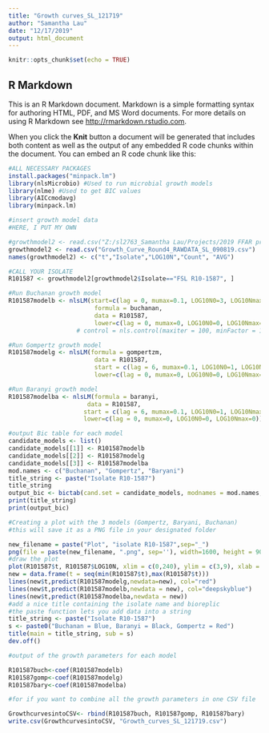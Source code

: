 ```yaml
---
title: "Growth curves_SL_121719"
author: "Samantha Lau"
date: "12/17/2019"
output: html_document
---
```


```r
knitr::opts_chunk$set(echo = TRUE)
```

## R Markdown

This is an R Markdown document. Markdown is a simple formatting syntax for authoring HTML, PDF, and MS Word documents. For more details on using R Markdown see <http://rmarkdown.rstudio.com>.

When you click the **Knit** button a document will be generated that includes both content as well as the output of any embedded R code chunks within the document. You can embed an R code chunk like this:

```r
#ALL NECESSARY PACKAGES
install.packages("minpack.lm")
library(nlsMicrobio) #Used to run microbial growth models
library(nlme) #Used to get BIC values
library(AICcmodavg)
library(minpack.lm)
```

```r
#insert growth model data
#HERE, I PUT MY OWN

#growthmodel2 <- read.csv("Z:/sl2763_Samantha Lau/Projects/2019 FFAR project/Growth curves/R Code/Growth_Curve_Round4_RAWDATA_SL_090819.csv")
growthmodel2 <- read.csv("Growth_Curve_Round4_RAWDATA_SL_090819.csv")
names(growthmodel2) <- c("t","Isolate","LOG10N","Count", "AVG")
```

```r
#CALL YOUR ISOLATE
R101587 <- growthmodel2[growthmodel2$Isolate=="FSL R10-1587", ]

#Run Buchanan growth model
R101587modelb <- nlsLM(start=c(lag = 0, mumax=0.1, LOG10N0=3, LOG10Nmax=8),
                        formula = buchanan, 
                        data = R101587,
                        lower=c(lag = 0, mumax=0, LOG10N0=0, LOG10Nmax=0))
                   # control = nls.control(maxiter = 100, minFactor = 1/4096, warnOnly = T))

#Run Gompertz growth model
R101587modelg <- nlsLM(formula = gompertzm, 
                        data = R101587,
                        start = c(lag = 6, mumax=0.1, LOG10N0=1, LOG10Nmax=8), 
                        lower=c(lag = 0, mumax=0, LOG10N0=0, LOG10Nmax=0))

#Run Baranyi growth model
R101587modelba <- nlsLM(formula = baranyi, 
                      data = R101587,
                     start = c(lag = 6, mumax=0.1, LOG10N0=1, LOG10Nmax=8), 
                     lower=c(lag = 0, mumax=0, LOG10N0=0, LOG10Nmax=0))

```

```r
#output Bic table for each model
candidate_models <- list()
candidate_models[[1]] <- R101587modelb
candidate_models[[2]] <- R101587modelg
candidate_models[[3]] <- R101587modelba
mod.names <- c("Buchanan", "Gompertz", "Baryani")
title_string <- paste("Isolate R10-1587")
title_string
output_bic <- bictab(cand.set = candidate_models, modnames = mod.names, sort = TRUE)
print(title_string)
print(output_bic)
```

```r
#Creating a plot with the 3 models (Gompertz, Baryani, Buchanan)
#this will save it as a PNG file in your designated folder

new_filename = paste("Plot", "isolate R10-1587",sep="_")
png(file = paste(new_filename, ".png", sep=''), width=1600, height = 900)
#draw the plot
plot(R101587$t, R101587$LOG10N, xlim = c(0,240), ylim = c(3,9), xlab = "Time (hours)", ylab = "LOG10N", pch = 20)
new = data.frame(t = seq(min(R101587$t),max(R101587$t)))
lines(new$t,predict(R101587modelg,newdata=new), col="red")
lines(new$t,predict(R101587modelb,newdata = new), col="deepskyblue")
lines(new$t,predict(R101587modelba,newdata = new))
#add a nice title containing the isolate name and bioreplic
#the paste function lets you add data into a string
title_string <- paste("Isolate R10-1587")
s <- paste0("Buchanan = Blue, Baranyi = Black, Gompertz = Red")
title(main = title_string, sub = s)
dev.off()
```
```r
#output of the growth parameters for each model

R101587buch<-coef(R101587modelb)
R101587gomp<-coef(R101587modelg)
R101587bary<-coef(R101587modelba)
```

```r
#for if you want to combine all the growth parameters in one CSV file

GrowthcurvesintoCSV<- rbind(R101587buch, R101587gomp, R101587bary)
write.csv(GrowthcurvesintoCSV, "Growth_curves_SL_121719.csv")

```

